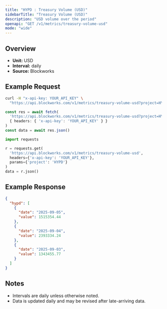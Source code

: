 ```yaml
---
title: "HYPD : Treasury Volume (USD)"
sidebarTitle: "Treasury Volume (USD)"
description: "USD volume over the period"
openapi: "GET /v1/metrics/treasury-volume-usd"
mode: "wide"
---
```


## Overview

- **Unit:** USD
- **Interval:** daily
- **Source:** Blockworks

## Example Request

<CodeGroup>

```bash cURL
curl -H "x-api-key: YOUR_API_KEY" \
  "https://api.blockworks.com/v1/metrics/treasury-volume-usd?project=HYPD"
```

```typescript TypeScript
const res = await fetch(
  'https://api.blockworks.com/v1/metrics/treasury-volume-usd?project=HYPD',
  { headers: { 'x-api-key': 'YOUR_API_KEY' } }
)
const data = await res.json()
```

```python Python
import requests

r = requests.get(
  'https://api.blockworks.com/v1/metrics/treasury-volume-usd',
  headers={'x-api-key': 'YOUR_API_KEY'},
  params={'project': 'HYPD'}
)
data = r.json()
```

</CodeGroup>

## Example Response

```json
{
  "hypd": [
    {
      "date": "2025-09-05",
      "value": 1515354.44
    },
    {
      "date": "2025-09-04",
      "value": 2393334.24
    },
    {
      "date": "2025-09-03",
      "value": 1343455.77
    }
  ]
}
```

## Notes
- Intervals are daily unless otherwise noted.
- Data is updated daily and may be revised after late-arriving data.
